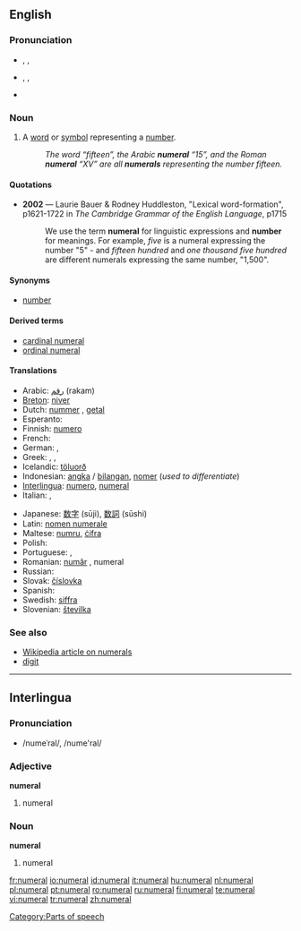 ==English==

===Pronunciation===
*{{a|RP}} {{AHD|nyo͞o'mərəl}}, {{IPA|/ˈnjuːmərəl/}}, {{SAMPA|/'nju:m@r@l/}}
*{{a|US}} {{AHD|no͞o'mərəl}}, {{IPA|/ˈnumɜrəl/}}, {{SAMPA|/'num3r@l/}}
*{{audio|en-us-numeral.ogg|Audio (US)}}

===Noun===
{{en-noun}}

# A [[word]] or [[symbol]] representing a [[number]].
#:''The word “fifteen”, the Arabic '''numeral''' “15”, and the Roman '''numeral''' “XV” are all '''numerals''' representing the number fifteen.''

====Quotations====
*'''2002''' — Laurie Bauer & Rodney Huddleston, "Lexical word-formation", p1621-1722 in ''The Cambridge Grammar of the English Language'', p1715
*:We use the term '''numeral''' for linguistic expressions and '''number''' for meanings.  For example, ''five'' is a numeral expressing the number "5" - and ''fifteen hundred'' and ''one thousand five hundred'' are different numerals expressing the same number, "1,500".

====Synonyms====
*{{sense|word or symbol representing a number}} [[number]]

====Derived terms====
*[[cardinal numeral]]
*[[ordinal numeral]]

====Translations====
{{trans-top|word or symbol representing a number}}
*Arabic: [[رقم]] (rakam)
*[[Breton]]: [[niver]] {{m}}
*Dutch: [[nummer]] {{n}}, [[getal]] {{n}}
*Esperanto: {{t|eo|numeralo}}
*Finnish: [[numero#Finnish|numero]]
*French: {{t|fr|chiffre|m}}
*German: {{t|de|Zahl|f}}, {{t|de|Ziffer|f}}
*Greek: {{t|el|sc=Grek|αριθμός|m|tr=arithmós}}, {{t|el|sc=Grek|νούμερο|n|tr=número}}, {{t|el|sc=Grek|ψηφίο|n|tr=psephío}}
*Icelandic: [[töluorð]] {{n}}
*Indonesian: [[angka]] / [[bilang|bilangan]], [[nomer]] (''used to differentiate'')
*[[Interlingua]]: [[numero#Interlingua|numero]], [[numeral#Interlingua|numeral]]
*Italian: {{t|it|numero|m}}, {{t|it|cifra|f}}
{{trans-mid}}
*Japanese: [[数字]] (sūji), [[数詞]] (sūshi)
*Latin: [[nomen numerale]]
*Maltese: [[numru]], [[ċifra]] 
*Polish: {{t|pl|liczebnik|m}}
*Portuguese: {{t|pt|número}}, {{t|pt|numeral}}
*Romanian: [[număr]] {{n}} , numeral {{n}}
*Russian: {{t|ru|sc=Cyrl|числительное|tr=čislitjel’noje}}
*Slovak: [[číslovka]] {{f}}
*Spanish: {{t|es|numeral|m}}
*Swedish: [[siffra]] {{c}}
*Slovenian: [[številka]]
{{trans-bottom}}

===See also===
*[[w:Numeral|Wikipedia article on numerals]]
*[[digit]]

----

==Interlingua==

===Pronunciation===
* /numeˈral/, /nume'ral/

===Adjective===
'''numeral'''

# numeral

===Noun===
'''numeral'''

# numeral

[[Category:Parts of speech]]

[[fr:numeral]]
[[io:numeral]]
[[id:numeral]]
[[it:numeral]]
[[hu:numeral]]
[[nl:numeral]]
[[pl:numeral]]
[[pt:numeral]]
[[ro:numeral]]
[[ru:numeral]]
[[fi:numeral]]
[[te:numeral]]
[[vi:numeral]]
[[tr:numeral]]
[[zh:numeral]]